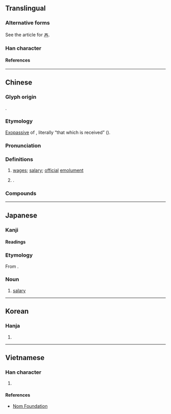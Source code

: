 {{character info}}
==Translingual==
{{CJKV-forms|俸|俸|俸|俸}}

===Alternative forms===
See the article for [[𡗗]].

===Han character===
{{Han char|rn=9|rad=人|as=08|sn=10|four=25253|canj=OQKQ|ids=⿰亻奉}}

====References====
{{Han ref|kx=0106.190|dkj=00734|dj=0227.020|hdz=10169.160|uh=4FF8}}

----

==Chinese==
{{zh-forms|alt=奉}}

===Glyph origin===
{{Han etym}}
{{Han compound|人|alt1=亻|t1=person|奉|ls=psc|c1=s|c2=p}}.

===Etymology===
[[exopassive|Exopassive]] of {{och-l|奉|to receive}}, literally “that which is received” ({{zh-ref|Schuessler, 2007}}).

===Pronunciation===
{{zh-pron
|m=fèng
|m-s=
|c=fung2,fung6
|c-t=fuung2
|g=
|h=pfs=fung;gd=fung4
|j=feng3
|mb=
|md=hóng
|mn=xm,zz,tw:hōng/qz:hǒng
|mn-t=hong6
|w=2fon,3von
|x=hong4
|mc=y
|oc=y
|ma=
|cat=n,pn
}}

===Definitions===
{{zh-hanzi}}

# [[wage]]s; [[salary]]; [[official]] [[emolument]]
# {{surname|zh|nodot=1}}.

===Compounds===
{{zh-der|俸祿|俸點|學俸|俸廩|俸米|俸銀|俸金|加俸|俸給|帶俸差操|年功俸|俸滿|帶俸|官俸|停俸|廉俸|公俸|本俸|減俸|月俸|請俸|罰俸|薪俸|關俸|鶴俸|食俸|終身俸|一時俸|世俸|乾俸|俸入|俸冊|俸券|俸卹|俸工|俸帖|俸廉|俸恤|俸戶|俸料|俸深|俸淺|俸秩|俸稍|俸積|俸粢|俸糈|俸糧|俸絹|俸緞|俸薪|俸請|俸貲|俸資|俸賜|俸鈔|俸錢|俸食|俸餉|俸餘|剋俸|厚俸|吏俸|奪俸|常俸|年俸|廩俸|微俸|恩俸|斷俸|服俸|歲俸|殘俸|清俸|祿俸|秩俸|資俸|賞俸|輟俸|辛俸|進俸|邊俸|隺俸|雙俸}}

----

==Japanese==

===Kanji===
{{ja-kanji|grade=c|rs=人08}}

====Readings====
{{ja-readings
|on=ほう
|kun=ふち-
}}

===Etymology===
{{ja-kanjitab|ほう|yomi=o}}
From {{der|ja|ltc|-}} {{ltc-l|俸}}.

===Noun===
{{ja-noun|ほう}}

# [[salary]]

----

==Korean==

===Hanja===
{{ko-hanja|봉}}

# {{rfdef|ko|sort=人08}}

----

==Vietnamese==

===Han character===
{{vi-readings|reading=[[bổng]], [[bóng]], [[bỗng]], [[vụng]], [[bống]], [[phỗng]]|rs=人08}}

# {{rfdef|vi|sort=人08}}

====References====
* [http://nomfoundation.org/common/nom_details.php?codepoint=4ff8 Nom Foundation]